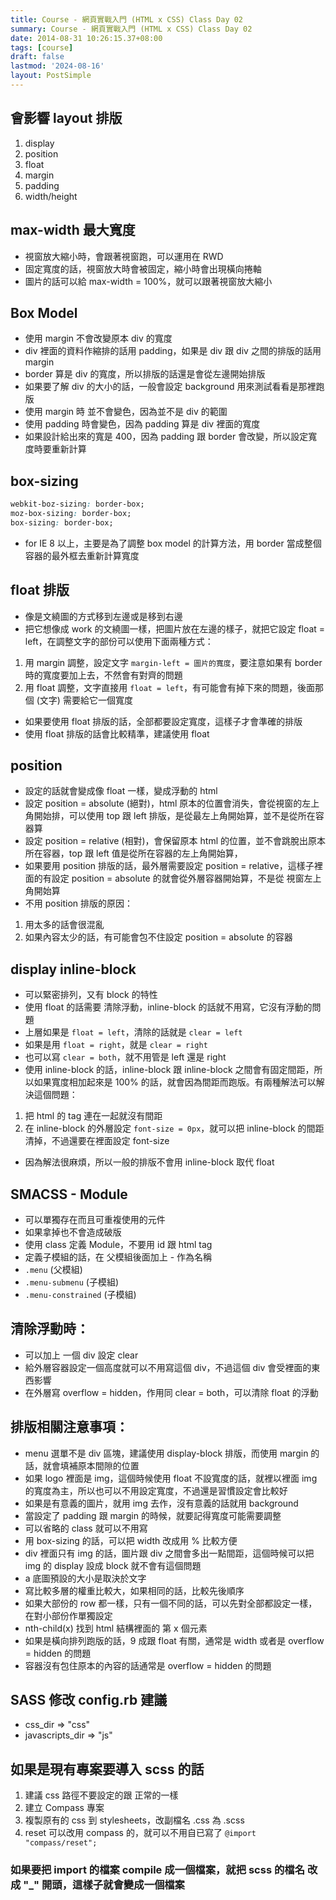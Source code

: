 ```yaml
---
title: Course - 網頁實戰入門 (HTML x CSS) Class Day 02
summary: Course - 網頁實戰入門 (HTML x CSS) Class Day 02
date: 2014-08-31 10:26:15.37+08:00
tags: [course]
draft: false
lastmod: '2024-08-16'
layout: PostSimple
---
```


## 會影響 layout 排版

1.  display
2.  position
3.  float
4.  margin
5.  padding
6.  width/height

## max-width 最大寬度

- 視窗放大縮小時，會跟著視窗跑，可以運用在 RWD
- 固定寬度的話，視窗放大時會被固定，縮小時會出現橫向捲軸
- 圖片的話可以給 max-width = 100%，就可以跟著視窗放大縮小

## Box Model

- 使用 margin 不會改變原本 div 的寬度
- div 裡面的資料作縮排的話用 padding，如果是 div 跟 div 之間的排版的話用 margin
- border 算是 div 的寬度，所以排版的話還是會從左邊開始排版
- 如果要了解 div 的大小的話，一般會設定 background 用來測試看看是那裡跑版
- 使用 margin 時 並不會變色，因為並不是 div 的範圍
- 使用 padding 時會變色，因為 padding 算是 div 裡面的寬度
- 如果設計給出來的寬是 400，因為 padding 跟 border 會改變，所以設定寬度時要重新計算

## box-sizing

```css
webkit-boz-sizing: border-box;
moz-box-sizing: border-box;
box-sizing: border-box;
```

- for IE 8 以上，主要是為了調整 box model 的計算方法，用 border 當成整個容器的最外框去重新計算寬度

## float 排版

- 像是文繞圖的方式移到左邊或是移到右邊
- 把它想像成 work 的文繞圖一樣，把圖片放在左邊的樣子，就把它設定 float = left，在調整文字的部份可以使用下面兩種方式：

1. 用 margin 調整，設定文字 `margin-left = 圖片的寬度`，要注意如果有 border 時的寬度要加上去，不然會有對齊的問題
2. 用 float 調整，文字直接用 `float = left`，有可能會有掉下來的問題，後面那個 (文字) 需要給它一個寬度

- 如果要使用 float 排版的話，全部都要設定寬度，這樣子才會準確的排版
- 使用 float 排版的話會比較精準，建議使用 float

## position

- 設定的話就會變成像 float 一樣，變成浮動的 html
- 設定 position = absolute (絕對)，html 原本的位置會消失，會從視窗的左上角開始排，可以使用 top 跟 left 排版，是從最左上角開始算，並不是從所在容器算
- 設定 position = relative (相對)，會保留原本 html 的位置，並不會跳脫出原本所在容器，top 跟 left 值是從所在容器的左上角開始算，
- 如果要用 position 排版的話，最外層需要設定 position = relative，這樣子裡面的有設定 position = absolute 的就會從外層容器開始算，不是從 視窗左上角開始算
- 不用 position 排版的原因：

1. 用太多的話會很混亂
2. 如果內容太少的話，有可能會包不住設定 position = absolute 的容器

## display inline-block

- 可以緊密排列，又有 block 的特性
- 使用 float 的話需要 清除浮動，inline-block 的話就不用寫，它沒有浮動的問題
- 上層如果是 `float = left`，清除的話就是 `clear = left`
- 如果是用 `float = right`，就是 `clear = right`
- 也可以寫 `clear = both`，就不用管是 left 還是 right
- 使用 inline-block 的話，inline-block 跟 inline-block 之間會有固定間距，所以如果寬度相加起來是 100% 的話，就會因為間距而跑版。有兩種解法可以解決這個問題：

1. 把 html 的 tag 連在一起就沒有間距
2. 在 inline-block 的外層設定 `font-size = 0px`，就可以把 inline-block 的間距清掉，不過還要在裡面設定 font-size

- 因為解法很麻煩，所以一般的排版不會用 inline-block 取代 float

## SMACSS - Module

- 可以單獨存在而且可重複使用的元件
- 如果拿掉也不會造成破版
- 使用 class 定義 Module，不要用 id 跟 html tag
- 定義子模組的話，在 父模組後面加上 - 作為名稱
- `.menu` (父模組)
- `.menu-submenu` (子模組)
- `.menu-constrained` (子模組)

## 清除浮動時：

- 可以加上 一個 div 設定 clear
- 給外層容器設定一個高度就可以不用寫這個 div，不過這個 div 會受裡面的東西影響
- 在外層寫 overflow = hidden，作用同 clear = both，可以清除 float 的浮動

## 排版相關注意事項：

- menu 選單不是 div 區塊，建議使用 display-block 排版，而使用 margin 的話，就會填補原本間隙的位置
- 如果 logo 裡面是 img，這個時候使用 float 不設寬度的話，就裡以裡面 img 的寬度為主，所以也可以不用設定寬度，不過還是習慣設定會比較好
- 如果是有意義的圖片，就用 img 去作，沒有意義的話就用 background
- 當設定了 padding 跟 margin 的時候，就要記得寬度可能需要調整
- 可以省略的 class 就可以不用寫
- 用 box-sizing 的話，可以把 width 改成用 % 比較方便
- div 裡面只有 img 的話，圖片跟 div 之間會多出一點間距，這個時候可以把 img 的 display 設成 block 就不會有這個問題
- a 底圖預設的大小是取決於文字
- 寫比較多層的權重比較大，如果相同的話，比較先後順序
- 如果大部份的 row 都一樣，只有一個不同的話，可以先對全部都設定一樣，在對小部份作單獨設定
- nth-child(x) 找到 html 結構裡面的 第 x 個元素
- 如果是橫向排列跑版的話，9 成跟 float 有關，通常是 width 或者是 overflow = hidden 的問題
- 容器沒有包住原本的內容的話通常是 overflow = hidden 的問題

## SASS 修改 config.rb 建議

- css_dir => "css"
- javascripts_dir => "js"

## 如果是現有專案要導入 scss 的話

1.  建議 css 路徑不要設定的跟 正常的一樣
2.  建立 Compass 專案
3.  複製原有的 css 到 stylesheets，改副檔名 .css 為 .scss
4.  reset 可以改用 compass 的，就可以不用自已寫了 `@import "compass/reset";`

### 如果要把 import 的檔案 compile 成一個檔案，就把 scss 的檔名 改成 "\_" 開頭，這樣子就會變成一個檔案
